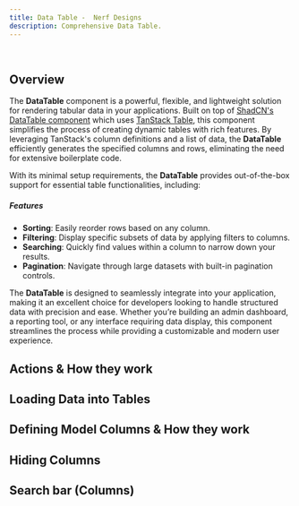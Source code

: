 ```yaml
---
title: Data Table -  Nerf Designs
description: Comprehensive Data Table.
---
```


<DataTablePreview />
<br />

## Overview

The **DataTable** component is a powerful, flexible, and lightweight solution for rendering tabular data in your applications.
Built on top of [ShadCN's DataTable component](https://ui.shadcn.com/docs/components/data-table) which uses
[TanStack Table](https://tanstack.com/table), this component simplifies the process of creating dynamic tables with rich features.
By leveraging TanStack's column definitions and a list of data, the **DataTable** efficiently generates the specified columns and rows,
eliminating the need for extensive boilerplate code.

With its minimal setup requirements, the **DataTable** provides out-of-the-box support for essential table functionalities, including:

##### Features

- **Sorting**: Easily reorder rows based on any column.
- **Filtering**: Display specific subsets of data by applying filters to columns.
- **Searching**: Quickly find values within a column to narrow down your results.
- **Pagination**: Navigate through large datasets with built-in pagination controls.

The **DataTable** is designed to seamlessly integrate into your application, making it an excellent choice for developers looking to handle structured
data with precision and ease. Whether you’re building an admin dashboard, a reporting tool, or any interface requiring data display,
this component streamlines the process while providing a customizable and modern user experience.

## Actions & How they work

## Loading Data into Tables

## Defining Model Columns & How they work

## Hiding Columns

## Search bar (Columns)
